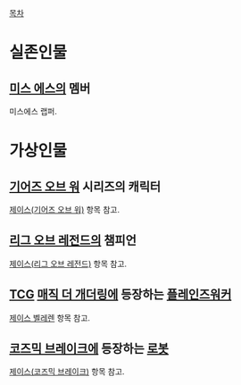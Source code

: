 [[목차]]
= 실존인물 =
== [[미스 에스]]의 멤버 ==

미스에스 랩퍼.
= 가상인물 =
== [[기어즈 오브 워]] 시리즈의 캐릭터 ==
[[제이스(기어즈 오브 워)]] 항목 참고.

== [[리그 오브 레전드]]의 챔피언 ==
[[제이스(리그 오브 레전드)]] 항목 참고.

== [[TCG]] [[매직 더 개더링]]에 등장하는 [[플레인즈워커]] ==
[[제이스 벨레렌]] 항목 참고.

== [[코즈믹 브레이크]]에 등장하는 [[로봇]] == 
[[제이스(코즈믹 브레이크)]] 항목 참고. 
